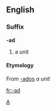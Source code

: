 ==English==
===Suffix===
'''-ad'''
#a unit
====Etymology====
{{etystub}}
From {{Gr.}} [[-ados]] ''a unit''

[[Category:English suffixes|A]]
[[fr:-ad]]